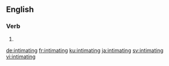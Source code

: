 ==English==

===Verb===
{{head|en|present participle}}

# {{present participle of|intimate|lang=en|nocat=1}}

[[de:intimating]]
[[fr:intimating]]
[[ku:intimating]]
[[ja:intimating]]
[[sv:intimating]]
[[vi:intimating]]